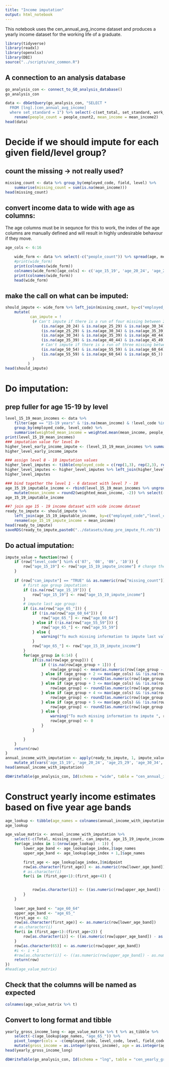 ```yaml
---
title: "Income imputation"
output: html_notebook
---
```

This notebook uses the cen_annual_avg_income dataset and produces a yearly income dataset for the working life of a graduate.

```r
library(tidyverse)
library(readxl)
library(openxlsx)
library(DBI)
source("../scripts/unz_common.R")
```

## A connection to an analysis database
```r
go_analysis_con <- connect_to_GO_analysis_database()
go_analysis_con
```

```r
data <- dbGetQuery(go_analysis_con, "SELECT *
  FROM [lng].[cen_annual_avg_income]
  where set_standard = 1") %>% select(-c(set_total, set_standard, work_status, restricted_people_count, restricted_mean_income, mean_income, median_income, people_count)) %>%
    rename(people_count = people_count2, mean_income = mean_income2)
head(data)
```

# Decide if we should impute for each given field/level group?
## count the missing -> not really used?
```r
missing_count <- data %>% group_by(employed_code, field, level) %>%
    summarise(missing_count = sum(is.na(mean_income)))
head(missing_count)
```

## convert income data to wide with age as columns:
The age columns must be in sequnce for this to work, the index of the age columns are manually defined and will result in highly undesirable behavour if they move.
```r
age_cols <- 6:16

    wide_form <- data %>% select(-c("people_count")) %>% spread(age, mean_income)
    #print(wide_form)
    print(colnames(wide_form))
    colnames(wide_form)[age_cols] <- c('age_15_19', 'age_20_24', 'age_25_29', 'age_30_34', 'age_35_39', 'age_40_44', 'age_45_49', 'age_50_54', 'age_55_59', 'age_60_64', 'age_65_')
    print(colnames(wide_form))
    head(wide_form)
```

## make the call on what can be imputed:
```r
should_impute <- wide_form %>% left_join(missing_count, by=c("employed_code","field", "level")) %>% 
    mutate(
           can_impute = !
            (# Can't impute if there is a run of four missing between 20 and 54
                (is.na(age_20_24) & is.na(age_25_29) & is.na(age_30_34) & is.na(age_35_39) & is.na(age_40_44)) |
                (is.na(age_25_29) & is.na(age_30_34) & is.na(age_35_39) & is.na(age_40_44)) |
                (is.na(age_30_34) & is.na(age_35_39) & is.na(age_40_44) & is.na(age_45_49)) |
                (is.na(age_35_39) & is.na(age_40_44) & is.na(age_45_49) & is.na(age_50_54)) |
                # Can't impute if there is a run of three missing between 50 and 65
                (is.na(age_50_54) & is.na(age_55_59) & is.na(age_60_64)) |
                (is.na(age_55_59) & is.na(age_60_64) & is.na(age_65_))
            )
          )
head(should_impute)
```

# Do imputation:
## prep fuller for age 15-19 by level
```r
level_15_19_mean_incomes <- data %>% 
    filter(age == "15-19 years" & !is.na(mean_income) & !level_code %in% c('08', '09', '10')) %>% 
    group_by(employed_code, level_code) %>% 
    summarise(weighted_mean_income = weighted.mean(mean_income, people_count), people_count = sum(people_count))
print(level_15_19_mean_incomes)
### imputation value for level 8+
higher_level_early_income_impute <- (level_15_19_mean_incomes %>% summarise(weighted_mean_income = max(weighted_mean_income)))
higher_level_early_income_impute

### assign level 8 - 10 imputation values
higher_level_imputes <- tibble(employed_code = c(rep(1,3), rep(2,3), rep(3,3)), level_code = rep(c('08', '09', '10'),3))
higher_level_imputes <- higher_level_imputes %>% left_join(higher_level_early_income_impute, by="employed_code")
higher_level_imputes

### bind together the level 1 - 6 dataset with level 7 - 10
age_15_19_imputable_income <- rbind(level_15_19_mean_incomes %>% ungroup() %>% select(c("employed_code","level_code","weighted_mean_income")), higher_level_imputes)  %>%
    mutate(mean_income = round2(weighted_mean_income, -2)) %>% select(-c("weighted_mean_income"))
age_15_19_imputable_income

##? join age 15 - 19 income dataset with wide income dataset
ready_to_impute <- should_impute %>% 
    left_join(age_15_19_imputable_income, by=c("employed_code","level_code")) %>%
    rename(age_15_19_impute_income = mean_income)
head(ready_to_impute)
saveRDS(ready_to_impute,paste0("../datasets/dump_pre_impute_ft.rds"))
```

## Do actual imputation:
```r
impute_value = function(row) {
    if (row["level_code"] %in% c('07', '08', '09', '10')) {
        row["age_15_19"] <- row["age_15_19_impute_income"] # change these anyway
    }
    
    if (row["can_impute"] == "TRUE" && as.numeric(row["missing_count"]) > 0) {
        # first age group imputation:
        if (is.na(row["age_15_19"])) {
            row["age_15_19"] <- row["age_15_19_impute_income"] 
        } 
        # impute last age group:
        if (is.na(row["age_65_"])) {
            if (!is.na(row["age_60_64"])) {
                row["age_65_"] <- row["age_60_64"]
            } else if (!is.na(row["age_55_59"])) {
                row["age_65_"] <- row["age_55_59"]
            } else {
                warning("To much missing information to impute last value")
            }
            row["age_65_"] <- row["age_15_19_impute_income"] 
        }
        for(age_group in 6:14) {
            if(is.na(row[age_group])) {
                if (!is.na(row[age_group + 1])) {
                    row[age_group] <- mean(as.numeric(row[(age_group - 1)]), as.numeric(row[(age_group + 1)]))
                } else if (age_group + 2 <= max(age_cols) && !is.na(row[age_group + 2])) {
                    row[age_group] <- round2(as.numeric(row[(age_group - 1)]) + (1/3) * as.numeric(row[(age_group + 2)]) - as.numeric(row[(age_group - 1)]),-2) 
                } else if (age_group + 3 <= max(age_cols) && !is.na(row[age_group + 3])) {
                    row[age_group] <- round2(as.numeric(row[(age_group - 1)]) + (1/4) * as.numeric(row[(age_group + 3)]) - as.numeric(row[(age_group - 1)]),-2)
                } else if (age_group + 4 <= max(age_cols) && !is.na(row[age_group + 4])) {
                    row[age_group] <- round2(as.numeric(row[(age_group - 1)]) + (1/5) * as.numeric(row[(age_group + 4)]) - as.numeric(row[(age_group - 1)]),-2) 
                } else if (age_group + 5 <= max(age_cols) && !is.na(row[age_group + 5])) {
                    row[age_group] <- round2(as.numeric(row[(age_group - 1)]) + (1/6) * as.numeric(row[(age_group + 5)]) - as.numeric(row[(age_group - 1)]),-2) 
                } else {
                    warning("To much missing information to impute ", row["field"], row["level_code"], age_group)
                    row[age_group] <- 0
                }
            }

        }
    }
    return(row)
}
annual_income_with_imputation <- apply(ready_to_impute, 1, impute_value) %>% t %>% as_tibble %>% 
    mutate_at(vars('age_15_19', 'age_20_24', 'age_25_29', 'age_30_34', 'age_35_39', 'age_40_44', 'age_45_49', 'age_50_54', 'age_55_59', 'age_60_64', 'age_65_'), funs(as.integer))
head(annual_income_with_imputation)
```

```r
dbWriteTable(go_analysis_con, Id(schema = "wide", table = "cen_annual_income_with_imputation"), annual_income_with_imputation, overwrite = TRUE)
```

# Construct yearly income estimates based on five year age bands

```r
age_lookup <- tibble(age_names = colnames(annual_income_with_imputation)[6:15], midpoint = seq(17, 62, by = 5))
age_lookup
```

```r
age_value_matrix <- annual_income_with_imputation %>% 
    select(-c(Total, missing_count, can_impute, age_15_19_impute_income)) %>% apply(1, function(row) {
    for(age_index in 1:(nrow(age_lookup) - 1)) {
        lower_age_band <- age_lookup[age_index,]$age_names
        upper_age_band <- age_lookup[age_index + 1,]$age_names

        first_age <- age_lookup[age_index,]$midpoint
        row[as.character(first_age)] <- as.numeric(row[lower_age_band])
        # as.character(i)
        for(i in (first_age+1):(first_age+4)) {


            row[as.character(i)] <- ((as.numeric(row[upper_age_band]) - as.numeric(row[lower_age_band])) / 5) + as.numeric(row[as.character(i - 1)])
        }
    }
    
    lower_age_band <- "age_60_64"
    upper_age_band <- "age_65_"
    first_age <- 62
    row[as.character(first_age)] <- as.numeric(row[lower_age_band])
    # as.character(i)
    for(i in (first_age+1):(first_age+2)) {
        row[as.character(i)] <- ((as.numeric(row[upper_age_band]) - as.numeric(row[lower_age_band])) / 3) + as.numeric(row[as.character(i - 1)])
    }
    row[as.character(65)] <- as.numeric(row[upper_age_band])
    #i <- i + 1
    #row[as.character(i)] <- ((as.numeric(row[upper_age_band]) - as.numeric(row[lower_age_band])) / 5) + as.numeric(row[as.character(i - 1)])
    return(row)
})
#head(age_value_matrix)
```

## Check that the columns will be named as expected
```r
colnames(age_value_matrix %>% t)
```

## Convert to long format and tibble
```r
yearly_gross_income_long <- age_value_matrix %>% t %>% as_tibble %>% 
    select(-c(age_lookup$age_names, "age_65_")) %>%
    pivot_longer(cols = -c(employed_code, level_code, level, field_code, field), names_to = "age", values_to = "gross_income") %>%
    mutate(gross_income = as.integer(gross_income), age = as.integer(age))
head(yearly_gross_income_long)
```

```r
dbWriteTable(go_analysis_con, Id(schema = "lng", table = "cen_yearly_gross_income"), yearly_gross_income_long, overwrite = TRUE)
```
